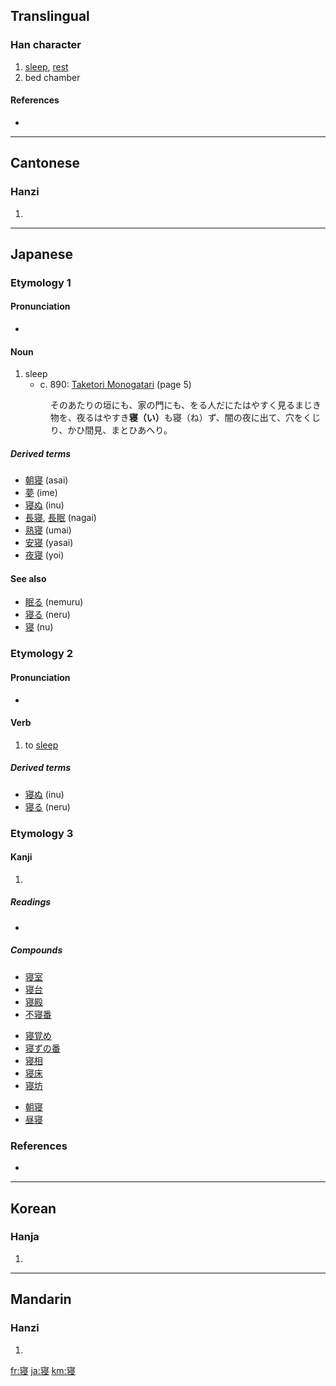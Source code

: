 {{also|寢}}
==Translingual==

===Han character===
{{Han char|rn=40|rad=宀|as=10|sn=13|four=|canj=十中一水 (JLME)}}

# [[sleep]], [[rest]]
# bed chamber

====References====
* {{Han ref|kx=0290.121|dkj=07278|dj=0574.160|hdz=20946.070|uh=5BDD|ud=23517}}

----

==Cantonese==

===Hanzi===
{{yue-hanzi|jyut=|y=cham2|tra=寢}}

# {{defn|Cantonese}}

----

==Japanese==

===Etymology 1===

====Pronunciation====
* {{IPA|/i/|lang=ja}}

====Noun====
{{ja-noun|k|hira=い|rom=i}}

# sleep
#* c. 890: [[w:Taketori Monogatari|Taketori Monogatari]] (page 5)
#: そのあたりの垣にも、家の門にも、をる人だにたはやすく見るまじき物を、夜るはやすき'''寝（い）'''も寝（ね）ず、闇の夜に出て、穴をくじり、かひ間見、まとひあへり。

=====Derived terms=====
* [[朝寝]] (asai)
* [[夢]] (ime)
* [[寝ぬ]] (inu)
* [[長寝]], [[長眠]] (nagai)
* [[熟寝]] (umai)
* [[安寝]] (yasai)
* [[夜寝]] (yoi)

====See also====
* [[眠る]] (nemuru)
* [[寝る]] (neru)
* [[寝]] (nu)

===Etymology 2===

====Pronunciation====
* {{IPA|/nu/|lang=ja}}

====Verb====
{{ja-verb|k|type=|tr=intrans|hira=ぬ|rom=nu}}

# to [[sleep]]

=====Derived terms=====
* [[寝ぬ]] (inu)
* [[寝る]] (neru)

===Etymology 3===

====Kanji====
{{ja-kanji|grade=c|rs=宀10}}

# {{defn|Japanese}}

=====Readings=====
* {{ja-readings|on=[[しん]] (shin)|kun=[[ね]](ne), [[ねる]] (neru), [[みたまや]] (mitamaya), [[やめる]] (yameru)}}

=====Compounds=====
{{top3}}
* [[寝室]]
* [[寝台]]
* [[寝殿]]
* [[不寝番]]
{{mid3}}
* [[寝覚め]]
* [[寝ずの番]]
* [[寝相]]
* [[寝床]]
* [[寝坊]]
{{mid3}}
* [[朝寝]]
* [[昼寝]]
{{bottom}}

===References===

* {{cite book
  | last = Horiuchi
  | first = Hideaki
  | coauthors = Ken Akiyama
  | title = [[w:Taketori Monogatari|Taketori Monogatari]] , [[w:Ise Monogatari|Ise Monogatari]]
  | publisher = [[w:Iwanami Shoten Publishing|Iwanami Shoten]]
  | date = 1997
  | location = Tōkyō
  | id = ISBN 4-00-240017-4
  }}

----

==Korean==

===Hanja===
{{ko-hanja|hangeul=침|rv=chim|mr=ch'im}}

# {{defn|Korean}}

----

==Mandarin==

===Hanzi===
{{cmn-hanzi|tra=寢|pin=[[lóu]] ([[lou2]]), [[qǐn]] ([[qin3]])|wg=lou<sup>2</sup>, ch'in<sup>3</sup>}}

# {{defn|Mandarin}}

[[fr:寝]]
[[ja:寝]]
[[km:寝]]